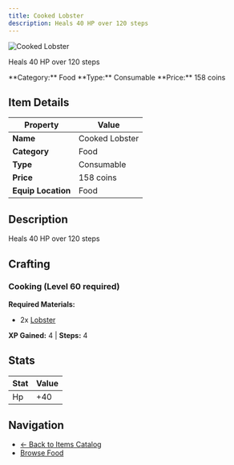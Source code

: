 ```yaml
---
title: Cooked Lobster
description: Heals 40 HP over 120 steps
---
```


<div className="flex items-start gap-6 mb-8">
  <div className="flex-shrink-0">
    <img src="/assets/resources/cooking/cooked_lobster.png" alt="Cooked Lobster" className="w-24 h-24 border rounded-lg" />
  </div>
  <div className="flex-1">
    <div className="space-y-2">
      <p className="text-lg text-muted-foreground">Heals 40 HP over 120 steps</p>
      <div className="flex flex-wrap gap-4 text-sm">
        <span className="px-2 py-1 bg-blue-100 dark:bg-blue-900 rounded-md">
          **Category:** Food
        </span>
        <span className="px-2 py-1 bg-green-100 dark:bg-green-900 rounded-md">
          **Type:** Consumable
        </span>
        <span className="px-2 py-1 bg-yellow-100 dark:bg-yellow-900 rounded-md">
          **Price:** 158 coins
        </span>
      </div>
    </div>
  </div>
</div>

## Item Details

| Property | Value |
|----------|-------|
| **Name** | Cooked Lobster |
| **Category** | Food |
| **Type** | Consumable |
| **Price** | 158 coins |
| **Equip Location** | Food |

## Description

Heals 40 HP over 120 steps


## Crafting

### Cooking (Level 60 required)

**Required Materials:**
- 2x [Lobster](/docs/resources/individual/lobster)

**XP Gained:** 4 | **Steps:** 4

## Stats

| Stat | Value |
|------|-------|
| Hp | +40 |


## Navigation

- [← Back to Items Catalog](/docs/items)
- [Browse Food](/docs/items#food)

